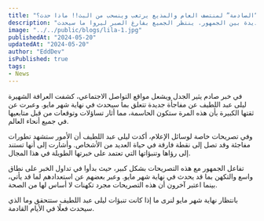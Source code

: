 ```yaml
---
title: "الحلقة الممنوعة من العرض.. الفلكية ليلى عبد اللطيف تطلق توقعاتها “الصادمة” لمنتصف العام والمذيع يرتعب وينسحب من البث!! ماذا حدث؟"
description: "في خبر مثير للجدل، توقعت ليلى عبد اللطيف تطورات حاسمة في نهاية مايو. أثارت تصريحاتها تفاعلاً واسعاً وتكهنات عديدة بين الجمهور. ينتظر الجميع بفارغ الصبر ليروا ما سيحدث."
image: "../../public/blogs/lila-1.jpg"
publishedAt: "2024-05-20"
updatedAt: "2024-05-20"
author: "EddDev"
isPublished: true
tags:
- News
---
```


في خبر صادم يثير الجدل ويشعل مواقع التواصل الاجتماعي، كشفت العرافة الشهيرة ليلى عبد اللطيف عن مفاجأة جديدة تتعلق بما سيحدث في نهاية شهر مايو. وعبرت عن ثقتها الكبيرة بأن هذه المرة ستكون الحاسمة، مما أثار تساؤلات وتوقعات من قبل متابعيها في جميع أنحاء العالم.

وفي تصريحات خاصة لوسائل الإعلام، أكدت ليلى عبد اللطيف أن الأمور ستشهد تطورات مفاجئة وقد تصل إلى نقطة فارقة في حياة العديد من الأشخاص. وأشارت إلى أنها تستند إلى رؤاها وتنبؤاتها التي تعتمد على خبرتها الطويلة في هذا المجال.

تفاعل الجمهور مع هذه التصريحات بشكل كبير، حيث بدأوا في تداول الخبر على نطاق واسع والتكهن بما قد يحدث في نهاية شهر مايو. وعبر بعضهم عن استعدادهم لما قد يأتي، بينما اعتبر آخرون أن هذه التصريحات مجرد تكهنات لا أساس لها من الصحة.

بانتظار نهاية شهر مايو لنرى ما إذا كانت تنبؤات ليلى عبد اللطيف ستتحقق وما الذي سيحدث فعلًا في الأيام القادمة.
